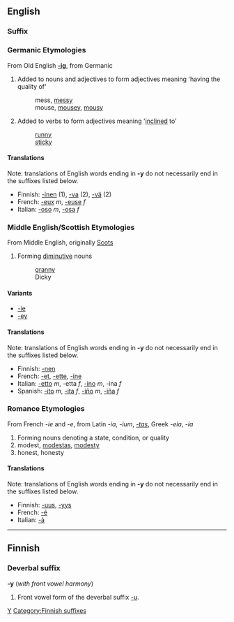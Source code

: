 ==English==
===Suffix===
===Germanic Etymologies===
From Old English '''[[-ig]]''', from Germanic

#Added to nouns and adjectives to form adjectives meaning 'having the quality of'
#: mess, [[messy]]
#: mouse, [[mousey]], [[mousy]]
#Added to verbs to form adjectives meaning '[[incline]]d to'
#: [[runny]]
#: [[sticky]]

====Translations====
Note: translations of English words ending in '''-y''' do not necessarily end in the suffixes listed below.

*Finnish: [[-inen#Finnish|-inen]] (1), [[-va#Finnish|-va]] (2), [[-vä#Finnish|-vä]] (2)
*French: [[-eux]] ''m'', [[-euse]] ''f''
*Italian: [[-oso]] ''m'', [[-osa]] ''f''

===Middle English/Scottish Etymologies===
From Middle English, originally [[Scots language|Scots]]

#Forming [[diminutive]] nouns
#: [[granny]]
#: Dicky

====Variants====
*[[-ie]]
*[[-ey]]

====Translations====
Note: translations of English words ending in '''-y''' do not necessarily end in the suffixes listed below.

*Finnish: [[-nen#Finnish|-nen]]
*French: [[-et]], [[-ette]], [[-ine]]
*Italian: [[-etto]] ''m'', -etta ''f'', [[-ino]] ''m'', -ina ''f''
*Spanish: [[-ito]] ''m'', [[-ita]] ''f'', [[-iño]] ''m'', [[-iña]] ''f''

===Romance Etymologies===
From French ''-ie'' and ''-e'', from Latin ''-ia'', ''-ium'', ''[[-tas]]'', Greek ''-eia'', ''-ia''

#Forming nouns denoting a state, condition, or quality
# modest, [[modestas]], [[modesty]]  <!-- not a good example of -ia -->
# honest, honesty

====Translations====
Note: translations of English words ending in '''-y''' do not necessarily end in the suffixes listed below.

*Finnish: [[-uus#Finnish|-uus]], [[-yys#Finnish|-yys]]
*French: [[-é]]
*Italian: [[-à]]

----

==Finnish==

===Deverbal suffix===
'''-y''' (''with front vowel harmony'')

# Front vowel form of the deverbal suffix [[-u#Finnish|-u]].

[[Category:English suffixes|Y]]
[[Category:Finnish suffixes]]